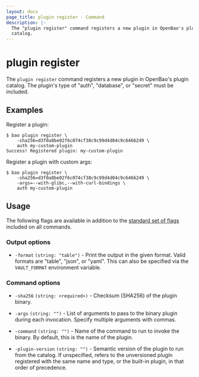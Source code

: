 ```yaml
---
layout: docs
page_title: plugin register - Command
description: |-
  The "plugin register" command registers a new plugin in OpenBao's plugin
  catalog.
---
```


# plugin register

The `plugin register` command registers a new plugin in OpenBao's plugin catalog.
The plugin's type of "auth", "database", or "secret" must be included.

## Examples

Register a plugin:

```shell-session
$ bao plugin register \
    -sha256=d3f0a8be02f6c074cf38c9c99d4d04c9c6466249 \
    auth my-custom-plugin
Success! Registered plugin: my-custom-plugin
```

Register a plugin with custom args:

```shell-session
$ bao plugin register \
    -sha256=d3f0a8be02f6c074cf38c9c99d4d04c9c6466249 \
    -args=--with-glibc,--with-curl-bindings \
    auth my-custom-plugin
```

## Usage

The following flags are available in addition to the [standard set of
flags](/vault/docs/commands) included on all commands.

### Output options

- `-format` `(string: "table")` - Print the output in the given format. Valid
  formats are "table", "json", or "yaml". This can also be specified via the
  `VAULT_FORMAT` environment variable.

### Command options

- `-sha256` `(string: <required>)` - Checksum (SHA256) of the plugin binary.

- `-args` `(string: "")` - List of arguments to pass to the binary plugin during
  each invocation. Specify multiple arguments with commas.

- `-command` `(string: "")` - Name of the command to run to invoke the binary.
  By default, this is the name of the plugin.

- `-plugin-version` `(string: "")` - Semantic version of the plugin to run from
  the catalog. If unspecified, refers to the unversioned plugin registered with
  the same name and type, or the built-in plugin, in that order of precedence.
